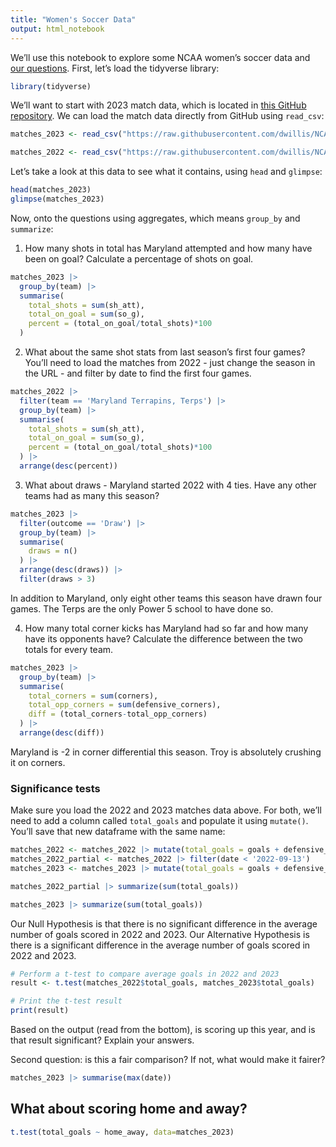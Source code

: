 ```yaml
---
title: "Women's Soccer Data"
output: html_notebook
---
```


We'll use this notebook to explore some NCAA women's soccer data and [our questions](https://docs.google.com/spreadsheets/d/1kTSrnl1URmcexIWLDMWqDnp3q-c2OS45uifnhjp10n4/edit#gid=0). First, let's load the tidyverse library:

```r
library(tidyverse)
```

We'll want to start with 2023 match data, which is located in [this GitHub repository](https://github.com/dwillis/NCAAWomensSoccerData). We can load the match data directly from GitHub using `read_csv`:


```r
matches_2023 <- read_csv("https://raw.githubusercontent.com/dwillis/NCAAWomensSoccerData/main/data/ncaa_womens_soccer_matchstats_2023.csv")

matches_2022 <- read_csv("https://raw.githubusercontent.com/dwillis/NCAAWomensSoccerData/main/data/ncaa_womens_soccer_matchstats_2022.csv")
```

Let's take a look at this data to see what it contains, using `head` and `glimpse`:

```r
head(matches_2023)
glimpse(matches_2023)
```

Now, onto the questions using aggregates, which means `group_by` and `summarize`:

1. How many shots in total has Maryland attempted and how many have been on goal? Calculate a percentage of shots on goal.

```r
matches_2023 |> 
  group_by(team) |> 
  summarise(
    total_shots = sum(sh_att), 
    total_on_goal = sum(so_g),
    percent = (total_on_goal/total_shots)*100
  )
```

2. What about the same shot stats from last season's first four games? You'll need to load the matches from 2022 - just change the season in the URL - and filter by date to find the first four games.

```r
matches_2022 |> 
  filter(team == 'Maryland Terrapins, Terps') |> 
  group_by(team) |> 
  summarise(
    total_shots = sum(sh_att), 
    total_on_goal = sum(so_g),
    percent = (total_on_goal/total_shots)*100
  ) |> 
  arrange(desc(percent))
```


3. What about draws - Maryland started 2022 with 4 ties. Have any other teams had as many this season?

```r
matches_2023 |> 
  filter(outcome == 'Draw') |> 
  group_by(team) |> 
  summarise(
    draws = n()
  ) |> 
  arrange(desc(draws)) |> 
  filter(draws > 3)
```

In addition to Maryland, only eight other teams this season have drawn four games. The Terps are the only Power 5 school to have done so.

4. How many total corner kicks has Maryland had so far and how many have its opponents have? Calculate the difference between the two totals for every team.

```r

matches_2023 |> 
  group_by(team) |> 
  summarise(
    total_corners = sum(corners), 
    total_opp_corners = sum(defensive_corners),
    diff = (total_corners-total_opp_corners)
  ) |> 
  arrange(desc(diff))
```
Maryland is -2 in corner differential this season. Troy is absolutely crushing it on corners.


### Significance tests

Make sure you load the 2022 and 2023 matches data above. For both, we'll need to add a column called `total_goals` and populate it using `mutate()`. You'll save that new dataframe with the same name:

```r
matches_2022 <- matches_2022 |> mutate(total_goals = goals + defensive_goals)
matches_2022_partial <- matches_2022 |> filter(date < '2022-09-13')
matches_2023 <- matches_2023 |> mutate(total_goals = goals + defensive_goals)

matches_2022_partial |> summarize(sum(total_goals))

matches_2023 |> summarize(sum(total_goals))

```

Our Null Hypothesis is that there is no significant difference in the average number of goals scored in 2022 and 2023. Our Alternative Hypothesis is there is a significant difference in the average number of goals scored in 2022 and 2023.

```r

# Perform a t-test to compare average goals in 2022 and 2023
result <- t.test(matches_2022$total_goals, matches_2023$total_goals)

# Print the t-test result
print(result)

```
Based on the output (read from the bottom), is scoring up this year, and is that result significant? Explain your answers.



Second question: is this a fair comparison? If not, what would make it fairer?


```r
matches_2023 |> summarise(max(date))
```

## What about scoring home and away?


```r
t.test(total_goals ~ home_away, data=matches_2023)
```

